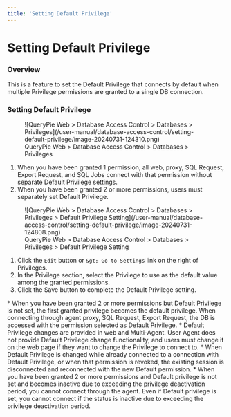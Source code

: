 ```yaml
---
title: 'Setting Default Privilege'
---
```



# Setting Default Privilege

### Overview

This is a feature to set the Default Privilege that connects by default when multiple Privilege permissions are granted to a single DB connection.

### Setting Default Privilege

<figure data-layout="center" data-align="center">
![QueryPie Web &gt; Database Access Control &gt; Databases &gt; Privileges](/user-manual/database-access-control/setting-default-privilege/image-20240731-124310.png)
<figcaption>
QueryPie Web &gt; Database Access Control &gt; Databases &gt; Privileges
</figcaption>
</figure>

1. When you have been granted 1 permission, all web, proxy, SQL Request, Export Request, and SQL Jobs connect with that permission without separate Default Privilege settings.
2. When you have been granted 2 or more permissions, users must separately set Default Privilege.

<figure data-layout="center" data-align="center">
![QueryPie Web &gt; Database Access Control &gt; Databases &gt; Privileges &gt; Default Privilege Setting](/user-manual/database-access-control/setting-default-privilege/image-20240731-124808.png)
<figcaption>
QueryPie Web &gt; Database Access Control &gt; Databases &gt; Privileges &gt; Default Privilege Setting
</figcaption>
</figure>

1. Click the `Edit` button or `&gt; Go to Settings` link on the right of Privileges.
2. In the Privilege section, select the Privilege to use as the default value among the granted permissions.
3. Click the Save button to complete the Default Privilege setting.

<Callout type="important">
* When you have been granted 2 or more permissions but Default Privilege is not set, the first granted privilege becomes the default privilege. When connecting through agent proxy, SQL Request, Export Request, the DB is accessed with the permission selected as Default Privilege.
* Default Privilege changes are provided in web and Multi-Agent. User Agent does not provide Default Privilege change functionality, and users must change it on the web page if they want to change the Privilege to connect to.
* When Default Privilege is changed while already connected to a connection with Default Privilege, or when that permission is revoked, the existing session is disconnected and reconnected with the new Default permission.
* When you have been granted 2 or more permissions and Default privilege is not set and becomes inactive due to exceeding the privilege deactivation period, you cannot connect through the agent. Even if Default privilege is set, you cannot connect if the status is inactive due to exceeding the privilege deactivation period.
</Callout>
